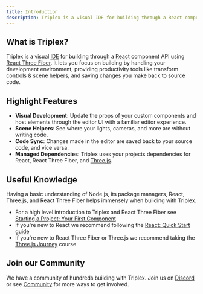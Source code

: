 ```yaml
---
title: Introduction
description: Triplex is a visual IDE for building through a React component API using React Three Fiber.
---
```



<DownloadThanks />

## What is Triplex?

Triplex is a visual <abbr title="Integrated Development Environment">IDE</abbr> for building through a [React](https://react.dev) component API using [React Three Fiber](https://r3f.docs.pmnd.rs/getting-started/introduction). It lets you focus on building by handling your development environment, providing productivity tools like transform controls & scene helpers, and saving changes you make back to source code.

## Highlight Features

- **Visual Development**: Update the props of your custom components and host elements through the editor UI with a familiar editor experience.
- **Scene Helpers**: See where your lights, cameras, and more are without writing code.
- **Code Sync**: Changes made in the editor are saved back to your source code, and vice versa.
- **Managed Dependencies**: Triplex uses your projects dependencies for React, React Three Fiber, and [Three.js](https://threejs.org/).

## Useful Knowledge

Having a basic understanding of Node.js, its package managers, React, Three.js, and React Three Fiber helps immensely when building with Triplex.

- For a high level introduction to Triplex and React Three Fiber see [Starting a Project: Your First Component](/docs/get-started/starting-a-project/your-first-component)
- If you're new to React we recommend following the [React: Quick Start guide](https://react.dev/learn)
- If you're new to React Three Fiber or Three.js we recommend taking the [Three.js Journey](https://threejs-journey.com/lessons/what-are-react-and-react-three-fiber) course

## Join our Community

We have a community of hundreds building with Triplex. Join us on [Discord](https://discord.gg/nBzRBUEs4b) or see [Community](/docs/community) for more ways to get involved.

<PagesList variant="grid" route="/docs" />
